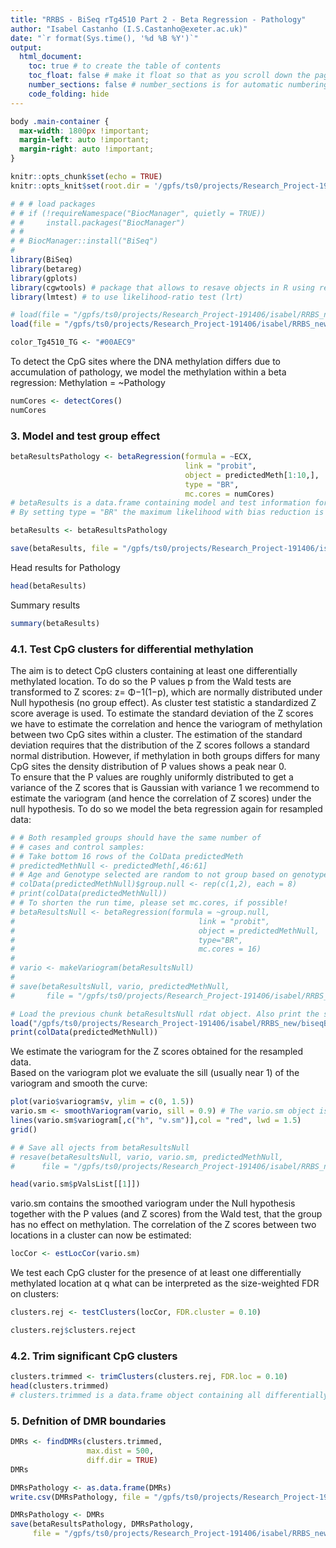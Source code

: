 ```yaml
---
title: "RRBS - BiSeq rTg4510 Part 2 - Beta Regression - Pathology"
author: "Isabel Castanho (I.S.Castanho@exeter.ac.uk)"
date: "`r format(Sys.time(), '%d %B %Y')`"
output:
  html_document:
    toc: true # to create the table of contents
    toc_float: false # make it float so that as you scroll down the page, the toc will always be visible
    number_sections: false # number_sections is for automatic numbering of #, ## etc. sections
    code_folding: hide
---
```



```css
body .main-container {
  max-width: 1800px !important;
  margin-left: auto !important;
  margin-right: auto !important;
}
```

```r
knitr::opts_chunk$set(echo = TRUE)
knitr::opts_knit$set(root.dir = '/gpfs/ts0/projects/Research_Project-191406/isabel/RRBS_new/')

# # # load packages
# # if (!requireNamespace("BiocManager", quietly = TRUE))
# #     install.packages("BiocManager")
# # 
# # BiocManager::install("BiSeq")
# 
library(BiSeq)
library(betareg)
library(gplots)
library(cgwtools) # package that allows to resave objects in R using resave(..., list = character(), file)
library(lmtest) # to use likelihood-ratio test (lrt)

# load(file = "/gpfs/ts0/projects/Research_Project-191406/isabel/RRBS_new/biseq_rTg4510.RData") # complete file
load(file = "/gpfs/ts0/projects/Research_Project-191406/isabel/RRBS_new/biseq_predictedMeth_rTg4510.RData") # predictedMeth

color_Tg4510_TG <- "#00AEC9"
```


To detect the CpG sites where the DNA methylation differs due to accumulation of pathology, we model the methylation within a beta regression: Methylation = ~Pathology

```r
numCores <- detectCores()
numCores
```

### 3. Model and test group effect
```r
betaResultsPathology <- betaRegression(formula = ~ECX,
                                       link = "probit",
                                       object = predictedMeth[1:10,],
                                       type = "BR",
                                       mc.cores = numCores)
# betaResults is a data.frame containing model and test information for each CpG site
# By setting type = "BR" the maximum likelihood with bias reduction is called

betaResults <- betaResultsPathology

save(betaResults, file = "/gpfs/ts0/projects/Research_Project-191406/isabel/RRBS_new/biseqBetaResultsPathology_rTg4510.RData")
```

Head results for Pathology
```r
head(betaResults)
```

Summary results
```r
summary(betaResults)
```


###  4.1. Test CpG clusters for differential methylation
The aim is to detect CpG clusters containing at least one differentially methylated location.
To do so the P values p from the Wald tests are transformed to Z scores: z= Φ−1(1−p), which are normally distributed under Null hypothesis (no group effect).
As cluster test statistic a standardized Z score average is used.  To estimate the standard deviation of the Z scores we have to estimate the correlation and hence the variogram of methylation between two  CpG  sites  within  a  cluster.   The  estimation  of  the  standard  deviation requires that the distribution of the Z scores follows a standard normal distribution.  However, if methylation in both groups differs for many CpG sites the density distribution of P values shows a peak near 0.  
To ensure that the P values are roughly uniformly distributed to get a variance of the Z scores that is Gaussian with variance 1 we recommend to estimate the variogram (and hence the correlation of Z scores) under the null hypothesis.  To do so we model the beta regression again for resampled data:
```r
# # Both resampled groups should have the same number of
# # cases and control samples:
# # Take bottom 16 rows of the ColData predictedMeth
# predictedMethNull <- predictedMeth[,46:61]
# # Age and Genotype selected are random to not group based on genotype or age - we selected 16 for 2 genotype, 4 time points and repeated twice to increase randomness
# colData(predictedMethNull)$group.null <- rep(c(1,2), each = 8)
# print(colData(predictedMethNull))
# # To shorten the run time, please set mc.cores, if possible!
# betaResultsNull <- betaRegression(formula = ~group.null,
#                                         link = "probit",
#                                         object = predictedMethNull,
#                                         type="BR",
#                                         mc.cores = 16)
# 
# vario <- makeVariogram(betaResultsNull)
# 
# save(betaResultsNull, vario, predictedMethNull,
#       file = "/gpfs/ts0/projects/Research_Project-191406/isabel/RRBS_new/biseqBetaResultsNull_rTg4510.RData")

```

```r
# Load the previous chunk betaResultsNull rdat object. Also print the samples used to generate the betaResultsNull
load("/gpfs/ts0/projects/Research_Project-191406/isabel/RRBS_new/biseqBetaResultsNull_rTg4510.RData")
print(colData(predictedMethNull))
```

We estimate the variogram for the Z scores obtained for the resampled data.  
Based  on  the  variogram  plot  we  evaluate  the sill  (usually  near  1)  of  the variogram and smooth the curve:
```r
plot(vario$variogram$v, ylim = c(0, 1.5))
vario.sm <- smoothVariogram(vario, sill = 0.9) # The vario.sm object is a list of two: "variogram" "pValsList"
lines(vario.sm$variogram[,c("h", "v.sm")],col = "red", lwd = 1.5)
grid()
```

```r
# # Save all ojects from betaResultsNull
# resave(betaResultsNull, vario, vario.sm, predictedMethNull,
#      file = "/gpfs/ts0/projects/Research_Project-191406/isabel/RRBS_new/biseqBetaResultsNull_rTg4510.RData")
```

```r
head(vario.sm$pValsList[[1]])
```

vario.sm contains the smoothed variogram under the Null hypothesis together with the P values (and Z scores) from the Wald test, that the group has no effect on methylation.  The correlation of the Z scores between two locations in a cluster can now be estimated:
```r
locCor <- estLocCor(vario.sm)
```

We test each CpG cluster for the presence of at least one differentially methylated  location  at q what  can  be  interpreted  as  the  size-weighted  FDR  on clusters:
```r
clusters.rej <- testClusters(locCor, FDR.cluster = 0.10)

clusters.rej$clusters.reject
```

###  4.2. Trim significant CpG clusters

```r
clusters.trimmed <- trimClusters(clusters.rej, FDR.loc = 0.10)
head(clusters.trimmed)
# clusters.trimmed is a data.frame object containing all differentially methylated CpG sites. The p.li column contains the P values estimated in the cluster trimming step
```

### 5. Defnition of DMR boundaries

```r
DMRs <- findDMRs(clusters.trimmed,
                 max.dist = 500,
                 diff.dir = TRUE)
DMRs

DMRsPathology <- as.data.frame(DMRs)
write.csv(DMRsPathology, file = "/gpfs/ts0/projects/Research_Project-191406/isabel/RRBS_new/DMRs/rTg4510/DMRsPathology.csv")

DMRsPathology <- DMRs
save(betaResultsPathology, DMRsPathology,
     file = "/gpfs/ts0/projects/Research_Project-191406/isabel/RRBS_new/biseqResultsPathology_rTg4510.RData")
```